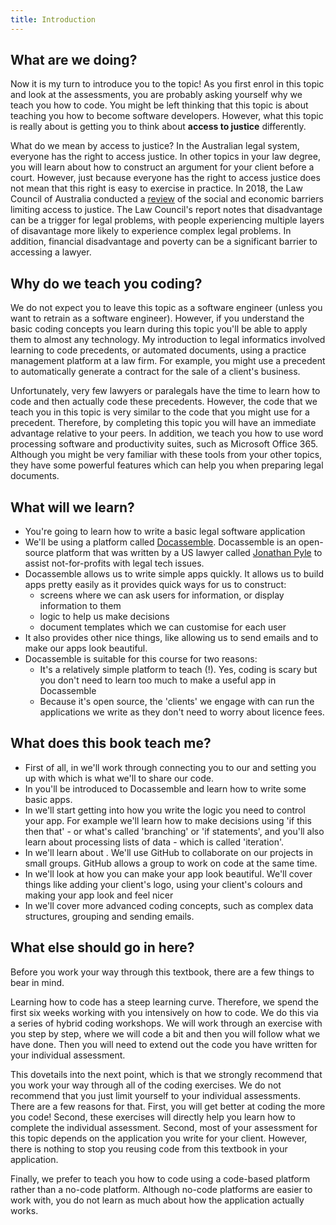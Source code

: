 ```yaml
---
title: Introduction
---
```


## What are we doing?

Now it is my turn to introduce you to the topic!
As you first enrol in this topic and look at the assessments, you are probably asking yourself why we teach you how to code. You might be left thinking that this topic is about teaching you how to become software developers. However, what this topic is really about is getting you to think about **access to justice** differently. 

What do we mean by access to justice? In the Australian legal system, everyone has the right to access justice. In other topics in your law degree, you will learn about how to construct an argument for your client before a court. However, just because everyone has the right to access justice does not mean that this right is easy to exercise in practice. In 2018, the Law Council of Australia conducted a [review](https://www.lawcouncil.asn.au/justice-project/final-report) of the social and economic barriers limiting access to justice. The Law Council's report notes that disadvantage can be a trigger for legal problems, with people experiencing multiple layers of disavantage more likely to experience complex legal problems. In addition, financial disadvantage and poverty can be a significant barrier to accessing a lawyer. 

## Why do we teach you coding?

We do not expect you to leave this topic as a software engineer (unless you want to retrain as a software engineer). However, if you understand the basic coding concepts you learn during this topic you'll be able to apply them to almost any technology. My introduction to legal informatics involved learning to code precedents, or automated documents, using a practice management platform at a law firm. For example, you might use a precedent to automatically generate a contract for the sale of a client's business. 

Unfortunately, very few lawyers or paralegals have the time to learn how to code and then actually code these precedents. However, the code that we teach you in this topic is very similar to the code that you might use for a precedent. Therefore, by completing this topic you will have an immediate advantage relative to your peers. In addition, we teach you how to use word processing software and productivity suites, such as Microsoft Office 365. Although you might be very familiar with these tools from your other topics, they have some powerful features which can help you when preparing legal documents.

## What will we learn?

* You're going to learn how to write a basic legal software application
* We'll be using a platform called [Docassemble](https://docassemble.org).  Docassemble is an open-source platform that was written by a US lawyer called [Jonathan Pyle](https://www.linkedin.com/in/jonathan-pyle-6800a75?lipi=urn%3Ali%3Apage%3Ad_flagship3_profile_view_base_contact_details%3B7%2FdkCCVJQIaHtoVPV7v9og%3D%3D) to assist not-for-profits with legal tech issues.  
* Docassemble allows us to write simple apps quickly.  It allows us to build apps pretty easily as it provides quick ways for us to construct:
  * screens where we can ask users for information, or display information to them
  * logic to help us make decisions
  * document templates which we can customise for each user
* It also provides other nice things, like allowing us to send emails and to make our apps look beautiful.
* Docassemble is suitable for this course for two reasons:
  * It's a relatively simple platform to teach (!).  Yes, coding is scary but you don't need to learn too much to make a useful app in Docassemble
  * Because it's open source, the 'clients' we engage with can run the applications we write as they don't need to worry about licence fees.

## What does this book teach me?

* First of all, in <DisplayChapter chapter="1" /> we'll work through connecting you to our <DisplayConstants data="dahref" /> and setting you up with <DisplayConstants data='github' /> which is what we'll to share our code.
* In <DisplayChapter chapter="2" /> you'll be introduced to Docassemble and learn how to write some basic apps.
* In <DisplayChapter chapter="3" /> we'll start getting into how you write the logic you need to control your app.  For example we'll learn how to make decisions using 'if this then that' - or what's called 'branching' or 'if statements', and you'll also learn about processing lists of data - which is called 'iteration'.
* In <DisplayChapter chapter="4" /> we'll learn about <DisplayConstants data='github' />. We'll use GitHub to collaborate on our projects in small groups.  GitHub allows a group to work on code at the same time.
* In <DisplayChapter chapter="5" /> we'll look at how you can make your app look beautiful.  We'll cover things like adding your client's logo, using your client's colours and making your app look and feel nicer
* In <DisplayChapter chapter="6" /> we'll cover more advanced coding concepts, such as complex data structures, grouping and sending emails.

## What else should go in here?
Before you work your way through this textbook, there are a few things to bear in mind. 

Learning how to code has a steep learning curve. Therefore, we spend the first six weeks working with you intensively on how to code. We do this via a series of hybrid coding workshops. We will work through an exercise with you step by step, where we will code a bit and then you will follow what we have done. Then you will need to extend out the code you have written for your individual assessment.

This dovetails into the next point, which is that we strongly recommend that you work your way through all of the coding exercises. We do not recommend that you just limit yourself to your individual assessments. There are a few reasons for that. First, you will get better at coding the more you code! Second, these exercises will directly help you learn how to complete the individual assessment. Second, most of your assessment for this topic depends on the application you write for your client. However, there is nothing to stop you reusing code from this textbook in your application. 

Finally, we prefer to teach you how to code using a code-based platform rather than a no-code platform. Although no-code platforms are easier to work with, you do not learn as much about how the application actually works. 
